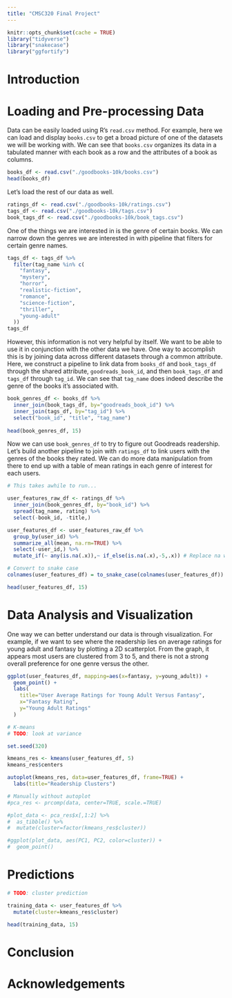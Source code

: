 ```yaml
---
title: "CMSC320 Final Project"
---
```


```r
knitr::opts_chunk$set(cache = TRUE)
library("tidyverse")
library("snakecase")
library("ggfortify")
```

# Introduction

# Loading and Pre-processing Data

Data can be easily loaded using R's `read.csv` method. For example, here we can load and display
`books.csv` to get a broad picture of one of the datasets we will be working
with. We can see that `books.csv` organizes its data in a tabulated manner with each book as a row
and the attributes of a book as columns.

```r
books_df <- read.csv("./goodbooks-10k/books.csv")
head(books_df)
```

Let's load the rest of our data as well.

```r
ratings_df <- read.csv("./goodbooks-10k/ratings.csv")
tags_df <- read.csv("./goodbooks-10k/tags.csv")
book_tags_df <- read.csv("./goodbooks-10k/book_tags.csv")
```

One of the things we are interested in is the genre of certain books.
We can narrow down the genres we are interested in with pipeline that
filters for certain genre names.

```r
tags_df <- tags_df %>%
  filter(tag_name %in% c(
    "fantasy",
    "mystery",
    "horror",
    "realistic-fiction",
    "romance",
    "science-fiction",
    "thriller",
    "young-adult"
  ))
tags_df
```

However, this information is not very helpful by itself. We
want to be able to use it in conjunction with the other data
we have. One way to accomplish this is by joining data across
different datasets through a common attribute. Here, we construct a pipeline
to link data from `books_df` and `book_tags_df` through the shared
attribute, `goodreads_book_id`, and then `book_tags_df` and `tags_df`
through `tag_id`. We can see that `tag_name` does indeed describe
the genre of the books it's associated with.

```r
book_genres_df <- books_df %>%
  inner_join(book_tags_df, by="goodreads_book_id") %>%
  inner_join(tags_df, by="tag_id") %>%
  select("book_id", "title", "tag_name")
  
head(book_genres_df, 15)
```

Now we can use `book_genres_df` to try to figure out Goodreads readership.
Let's build another pipeline to join with `ratings_df` to link users
with the genres of the books they rated. We can do more data manipulation
from there to end up with a table of mean ratings in each genre of interest
for each users.

```r
# This takes awhile to run...

user_features_raw_df <- ratings_df %>%
  inner_join(book_genres_df, by="book_id") %>%
  spread(tag_name, rating) %>%
  select(-book_id, -title,)

user_features_df <- user_features_raw_df %>%
  group_by(user_id) %>%
  summarize_all(mean, na.rm=TRUE) %>%
  select(-user_id,) %>%
  mutate_if(~ any(is.na(.x)),~ if_else(is.na(.x),-5,.x)) # Replace na with -5

# Convert to snake case
colnames(user_features_df) = to_snake_case(colnames(user_features_df))

head(user_features_df, 15)
```

# Data Analysis and Visualization

One way we can better understand our data is through visualization.
For example, if we want to see where the readership lies on average
ratings for young adult and fantasy by plotting a 2D scatterplot. From the
graph, it appears most users are clustered from 3 to 5, and there is
not a strong overall preference for one genre versus the other.

```r
ggplot(user_features_df, mapping=aes(x=fantasy, y=young_adult)) +
  geom_point() +
  labs(
    title="User Average Ratings for Young Adult Versus Fantasy",
    x="Fantasy Rating",
    y="Young Adult Ratings"
  )
```
```r
# K-means
# TODO: look at variance

set.seed(320)

kmeans_res <- kmeans(user_features_df, 5)
kmeans_res$centers

autoplot(kmeans_res, data=user_features_df, frame=TRUE) +
  labs(title="Readership Clusters")

# Manually without autoplot
#pca_res <- prcomp(data, center=TRUE, scale.=TRUE)

#plot_data <- pca_res$x[,1:2] %>%
#  as_tibble() %>%
#  mutate(cluster=factor(kmeans_res$cluster))

#ggplot(plot_data, aes(PC1, PC2, color=cluster)) +
#  geom_point()
```

# Predictions

```r
# TODO: cluster prediction

training_data <- user_features_df %>%
  mutate(cluster=kmeans_res$cluster)

head(training_data, 15)

```

# Conclusion

# Acknowledgements
